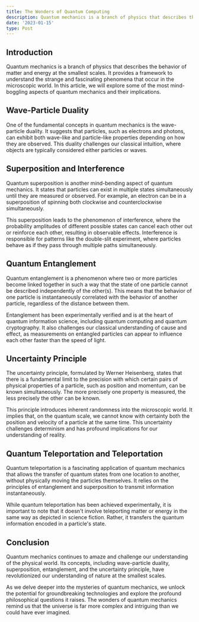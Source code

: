 ```yaml
---
title: The Wonders of Quantum Computing
description: Quantum mechanics is a branch of physics that describes the behavior of matter and energy
date: '2023-01-15'
type: Post
---
```


## Introduction

Quantum mechanics is a branch of physics that describes the behavior of matter and energy at the smallest scales. It provides a framework to understand the strange and fascinating phenomena that occur in the microscopic world. In this article, we will explore some of the most mind-boggling aspects of quantum mechanics and their implications.

## Wave-Particle Duality

One of the fundamental concepts in quantum mechanics is the wave-particle duality. It suggests that particles, such as electrons and photons, can exhibit both wave-like and particle-like properties depending on how they are observed. This duality challenges our classical intuition, where objects are typically considered either particles or waves.

## Superposition and Interference

Quantum superposition is another mind-bending aspect of quantum mechanics. It states that particles can exist in multiple states simultaneously until they are measured or observed. For example, an electron can be in a superposition of spinning both clockwise and counterclockwise simultaneously.

This superposition leads to the phenomenon of interference, where the probability amplitudes of different possible states can cancel each other out or reinforce each other, resulting in observable effects. Interference is responsible for patterns like the double-slit experiment, where particles behave as if they pass through multiple paths simultaneously.

## Quantum Entanglement

Quantum entanglement is a phenomenon where two or more particles become linked together in such a way that the state of one particle cannot be described independently of the other(s). This means that the behavior of one particle is instantaneously correlated with the behavior of another particle, regardless of the distance between them.

Entanglement has been experimentally verified and is at the heart of quantum information science, including quantum computing and quantum cryptography. It also challenges our classical understanding of cause and effect, as measurements on entangled particles can appear to influence each other faster than the speed of light.

## Uncertainty Principle

The uncertainty principle, formulated by Werner Heisenberg, states that there is a fundamental limit to the precision with which certain pairs of physical properties of a particle, such as position and momentum, can be known simultaneously. The more precisely one property is measured, the less precisely the other can be known.

This principle introduces inherent randomness into the microscopic world. It implies that, on the quantum scale, we cannot know with certainty both the position and velocity of a particle at the same time. This uncertainty challenges determinism and has profound implications for our understanding of reality.

## Quantum Teleportation and Teleportation

Quantum teleportation is a fascinating application of quantum mechanics that allows the transfer of quantum states from one location to another, without physically moving the particles themselves. It relies on the principles of entanglement and superposition to transmit information instantaneously.

While quantum teleportation has been achieved experimentally, it is important to note that it doesn't involve teleporting matter or energy in the same way as depicted in science fiction. Rather, it transfers the quantum information encoded in a particle's state.

## Conclusion

Quantum mechanics continues to amaze and challenge our understanding of the physical world. Its concepts, including wave-particle duality, superposition, entanglement, and the uncertainty principle, have revolutionized our understanding of nature at the smallest scales.

As we delve deeper into the mysteries of quantum mechanics, we unlock the potential for groundbreaking technologies and explore the profound philosophical questions it raises. The wonders of quantum mechanics remind us that the universe is far more complex and intriguing than we could have ever imagined.

